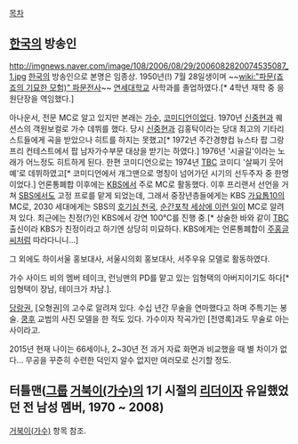 [[목차]] 
== [[한국]]의 방송인 == 
http://imgnews.naver.com/image/108/2006/08/29/2006082820074535087_1.jpg
[[한국]]의 방송인으로 본명은 임종상. 1950년(!) 7월 28일생이며 ~~[[wiki:"파문(죠죠의 기묘한 모험)" 파문전사]]~~ [[연세대학교]] 사학과를 졸업하였다.[* 4학년 재학 중 응원단장을 역임했다.] 
 
아나운서, 전문 MC로 알고 있지만 본래는 [[가수]], [[코미디언]]이었다. 1970년 [[신중현]]과 퀘션스의 객원보컬로 가수 데뷔를 했다. 당시 [[신중현]]과 김홍탁이라는 당대 최고의 기타리스트들에게 곡을 받았으나 히트를 하지는 못했고[* 1972년 주간경향컵 뉴스타 팝 그랑프리 컨테스트에서 팝 남자가수부문 대상을 받기는 하였다.] 1976년 '시골길'이라는 노래가 어느정도 히트하게 된다. 한편 코미디언으로는 1974년 [[TBC]] 코미디 '살짜기 웃어예'로 데뷔하였고[* 코미디언에서 개그맨으로 명칭이 넘어가던 시기의 선두주자 중 한명이었다.] 언론통폐합 이후에는 [[한국방송공사|KBS]]에서 주로 MC로 활동했다. 이후 프리랜서 선언을 거쳐 [[SBS]]에서도 고정 프로를 맡게 되었는데, 그래서 중장년층들에게는 KBS [[가요톱10]]의 MC로, 2030 세대에게는 SBS의 [[호기심 천국]], [[순간포착 세상에 이런 일이]] MC로 알려져 있다. 최근에는 친정(?)인 KBS에서 강연 100℃를 진행 중.[* 상술한 바와 같이 [[동양방송|TBC]] 출신이라 KBS가 친정이라고 하기엔 상당히 미묘하다. KBS에게는 언론통폐합이 [[주홍글씨#s-1.1|주홍글씨]]처럼 따라다니니...]

그 외에도 하이서울 홍보대사, 서울시의회 홍보대사, 서주우유 모델로 활동하였다. 

가수 사이드 비의 멤버 테이크, 런닝맨의 PD를 맡고 있는 임형택의 아버지이기도 하다[* 임형택이 장남, 테이크가 차남.].

[[당랑권]], [오형권]의 고수로 알려져 있다. 수십 년간 무술을 연마했다고 하며 주특기는 봉술. [[쿵후]] 교범의 사진 모델을 한 적도 있다. 가수이자 작곡가인 [전영록]과도 무술로 아는 사이라고.

2015년 현재 나이는 66세이나, 2~30년 전 과거 자료 화면과 비교했을 때 별 차이가 없다... 무공을 꾸준히 수련한 덕인지 알수 없지만 여러모로 신기할 정도.

== 터틀맨([[그룹#s-2|그룹]] [[거북이(가수)]]의 1기 시절의 [[리더#s-1|리더]]이자 유일했었던 전 남성 멤버, 1970 ~ 2008) == 
[[거북이(가수)]] 항목 참조.
